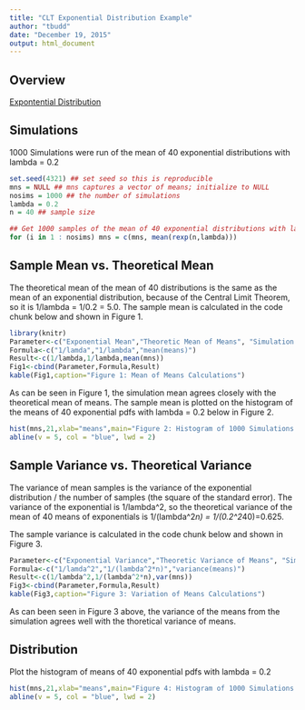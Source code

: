 ```yaml
---
title: "CLT Exponential Distribution Example"
author: "tbudd"
date: "December 19, 2015"
output: html_document
---
```

## Overview
[Expontential Distribution](https://en.wikipedia.org/wiki/Exponential_distribution)

## Simulations
1000 Simulations were run of the mean of 40 exponential distributions with lambda = 0.2

```r
set.seed(4321) ## set seed so this is reproducible
mns = NULL ## mns captures a vector of means; initialize to NULL
nosims = 1000 ## the number of simulations
lambda = 0.2
n = 40 ## sample size

## Get 1000 samples of the mean of 40 exponential distributions with lambda = 0.2
for (i in 1 : nosims) mns = c(mns, mean(rexp(n,lambda)))

```

## Sample Mean vs. Theoretical Mean
The theoretical mean of the mean of 40 distributions is the same as the mean of an exponential distribution, because of the Central Limit Theorem, so it is 1/lambda = 1/0.2 = 5.0.
The sample mean is calculated in the code chunk below and shown in Figure 1.
```r
library(knitr)
Parameter<-c("Exponential Mean","Theoretic Mean of Means", "Simulation Mean of Means")
Formula<-c("1/lamda","1/lambda","mean(means)")
Result<-c(1/lambda,1/lambda,mean(mns))
Fig1<-cbind(Parameter,Formula,Result)
kable(Fig1,caption="Figure 1: Mean of Means Calculations")
```

As can be seen in Figure 1, the simulation mean agrees closely with the theoretical mean of means. The sample mean is plotted on the histogram of the means of 40 exponential pdfs with lambda = 0.2 below in Figure 2.
```r
hist(mns,21,xlab="means",main="Figure 2: Histogram of 1000 Simulations of the Mean of 40 Exponentials")
abline(v = 5, col = "blue", lwd = 2)
```


## Sample Variance vs. Theoretical Variance
The variance of mean samples is the variance of the exponential distribution / the number of samples (the square of the standard error). The variance of the exponential is 1/lambda^2, so the theoretical variance of the mean of 40 means of exponentials is 1/(lambda^2*n) = 1/(0.2^2*40)=0.625.

The sample variance is calculated in the code chunk below and shown in Figure 3.
```r
Parameter<-c("Exponential Variance","Theoretic Variance of Means", "Simulation Variance of Means")
Formula<-c("1/lamda^2","1/(lambda^2*n)","variance(means)")
Result<-c(1/lambda^2,1/(lambda^2*n),var(mns))
Fig3<-cbind(Parameter,Formula,Result)
kable(Fig3,caption="Figure 3: Variation of Means Calculations")
```

As can been seen in Figure 3 above, the variance of the means from the simulation agrees well with the thoretical variance of means.

## Distribution
Plot the histogram of means of 40 exponential pdfs with lambda = 0.2
```r
hist(mns,21,xlab="means",main="Figure 4: Histogram of 1000 Simulations of the Mean of 40 Exponentials")
abline(v = 5, col = "blue", lwd = 2)
```
